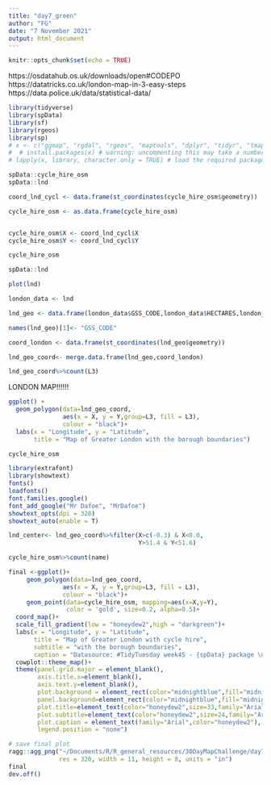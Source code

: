 ```yaml
---
title: "day7_green"
author: "FG"
date: "7 November 2021"
output: html_document
---
```


```r
knitr::opts_chunk$set(echo = TRUE)
```

https://osdatahub.os.uk/downloads/open#CODEPO
https://datatricks.co.uk/london-map-in-3-easy-steps
https://data.police.uk/data/statistical-data/

```r
library(tidyverse)
library(spData)
library(sf)
library(rgeos)
library(sp)
# x <- c("ggmap", "rgdal", "rgeos", "maptools", "dplyr", "tidyr", "tmap")
#  # install.packages(x) # warning: uncommenting this may take a number of minutes
# lapply(x, library, character.only = TRUE) # load the required packages
```

```r
spData::cycle_hire_osm
spData::lnd
```


```r
coord_lnd_cycl <- data.frame(st_coordinates(cycle_hire_osm$geometry))

cycle_hire_osm <- as.data.frame(cycle_hire_osm)


cycle_hire_osm$X <- coord_lnd_cycl$X
cycle_hire_osm$Y <- coord_lnd_cycl$Y
```

```r
cycle_hire_osm
```

```r
spData::lnd
```

```r
plot(lnd)
```

```r
london_data <- lnd

lnd_geo <- data.frame(london_data$GSS_CODE,london_data$HECTARES,london_data$geometry)

names(lnd_geo)[1]<- "GSS_CODE"

coord_london <- data.frame(st_coordinates(lnd_geo$geometry))

lnd_geo_coord<- merge.data.frame(lnd_geo,coord_london)
```

```r
lnd_geo_coord%>%count(L3)
```





LONDON MAP!!!!!!

```r
ggplot() +
  geom_polygon(data=lnd_geo_coord,
               aes(x = X, y = Y,group=L3, fill = L3), 
               colour = "black")+
  labs(x = "Longitude", y = "Latitude", 
       title = "Map of Greater London with the borough boundaries")
```


```r
cycle_hire_osm
```


```r
library(extrafont)
library(showtext)
fonts()
loadfonts()
font.families.google()
font_add_google("Mr Dafoe", "MrDafoe")
showtext_opts(dpi = 320)
showtext_auto(enable = T)
```




```r
lnd_center<- lnd_geo_coord%>%filter(X>c(-0.3) & X<0.0,
                                    Y>51.4 & Y<51.6)

cycle_hire_osm%>%count(name)

final <-ggplot()+
     geom_polygon(data=lnd_geo_coord,
               aes(x = X, y = Y,group=L3, fill = L3), 
               colour = "black")+
     geom_point(data=cycle_hire_osm, mapping=aes(x=X,y=Y),
                color = 'gold', size=0.2, alpha=0.5)+ 
  coord_map()+
  scale_fill_gradient(low = "honeydew2",high = "darkgreen")+
  labs(x = "Longitude", y = "Latitude", 
       title = "Map of Greater London with cycle hire",
       subtitle = "with the borough boundaries",
       caption = "Datasource: #TidyTuesday week45 - {spData} package \n Infographics: Federica Gazzelloni")+
  cowplot::theme_map()+
  theme(panel.grid.major = element_blank(),
        axis.title.x=element_blank(), 
        axis.text.y=element_blank(), 
        plot.background = element_rect(color="midnightblue",fill="midnightblue"),
        panel.background=element_rect(color="midnightblue",fill="midnightblue"),
        plot.title=element_text(color="honeydew2",size=33,family="Arial"),
        plot.subtitle=element_text(color="honeydew2",size=24,family="Arial"),
        plot.caption = element_text(family="Arial",color="honeydew2"),
        legend.position = "none")

```



```r
# save final plot
ragg::agg_png("~/Documents/R/R_general_resources/30DayMapChallenge/day7_green/green.png",
              res = 320, width = 11, height = 8, units = "in")
final
dev.off()
```



